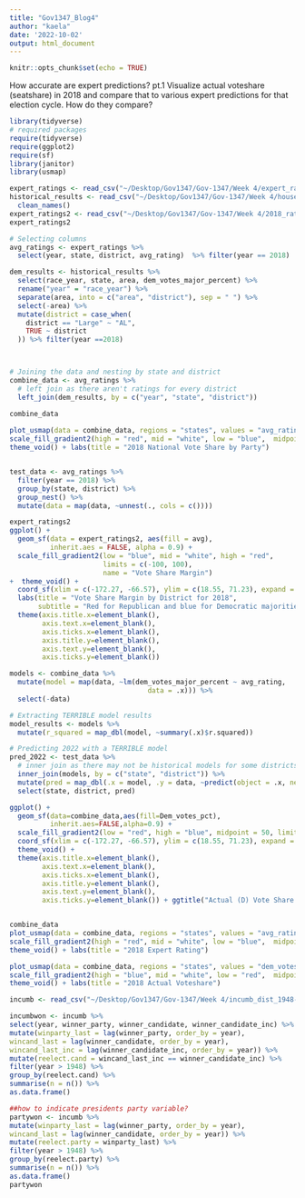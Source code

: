 ```yaml
---
title: "Gov1347_Blog4"
author: "kaela"
date: '2022-10-02'
output: html_document
---
```


```r
knitr::opts_chunk$set(echo = TRUE)
```

How accurate are expert predictions? pt.1 Visualize actual voteshare (seatshare) in 2018 and compare that to various expert
predictions for that election cycle. How do they compare?

```r
library(tidyverse)
# required packages 
require(tidyverse)
require(ggplot2)
require(sf)
library(janitor)
library(usmap)

```

```r
expert_ratings <- read_csv("~/Desktop/Gov1347/Gov-1347/Week 4/expert_rating.csv")
historical_results <- read_csv("~/Desktop/Gov1347/Gov-1347/Week 4/house party vote share by district 1948-2020.csv") %>% 
  clean_names()
expert_ratings2 <- read_csv("~/Desktop/Gov1347/Gov-1347/Week 4/2018_ratings_share (2).csv")
expert_ratings2
```

```r
# Selecting columns
avg_ratings <- expert_ratings %>% 
  select(year, state, district, avg_rating)  %>% filter(year == 2018)

dem_results <- historical_results %>% 
  select(race_year, state, area, dem_votes_major_percent) %>% 
  rename("year" = "race_year") %>% 
  separate(area, into = c("area", "district"), sep = " ") %>% 
  select(-area) %>% 
  mutate(district = case_when(
    district == "Large" ~ "AL",
    TRUE ~ district
  )) %>% filter(year ==2018)



# Joining the data and nesting by state and district
combine_data <- avg_ratings %>% 
  # left join as there aren't ratings for every district
  left_join(dem_results, by = c("year", "state", "district"))

combine_data
 
plot_usmap(data = combine_data, regions = "states", values = "avg_rating") +
scale_fill_gradient2(high = "red", mid = "white", low = "blue",  midpoint = 50, name = "Two-party voteshare margin") +
theme_void() + labs(title = "2018 National Vote Share by Party")


test_data <- avg_ratings %>% 
  filter(year == 2018) %>% 
  group_by(state, district) %>% 
  group_nest() %>% 
  mutate(data = map(data, ~unnest(., cols = c())))
```

```r
expert_ratings2 
ggplot() +
  geom_sf(data = expert_ratings2, aes(fill = avg),
          inherit.aes = FALSE, alpha = 0.9) +
  scale_fill_gradient2(low = "blue", mid = "white", high = "red", 
                       limits = c(-100, 100),
                       name = "Vote Share Margin")
+  theme_void() + 
  coord_sf(xlim = c(-172.27, -66.57), ylim = c(18.55, 71.23), expand = FALSE) + 
  labs(title = "Vote Share Margin by District for 2018",
       subtitle = "Red for Republican and blue for Democratic majorities") +
  theme(axis.title.x=element_blank(),
        axis.text.x=element_blank(),
        axis.ticks.x=element_blank(),
        axis.title.y=element_blank(),
        axis.text.y=element_blank(),
        axis.ticks.y=element_blank())
```


```r
models <- combine_data %>% 
  mutate(model = map(data, ~lm(dem_votes_major_percent ~ avg_rating, 
                                  data = .x))) %>% 
  select(-data)

# Extracting TERRIBLE model results
model_results <- models %>% 
  mutate(r_squared = map_dbl(model, ~summary(.x)$r.squared))

# Predicting 2022 with a TERRIBLE model
pred_2022 <- test_data %>%
  # inner join as there may not be historical models for some districts
  inner_join(models, by = c("state", "district")) %>% 
  mutate(pred = map_dbl(.x = model, .y = data, ~predict(object = .x, newdata = as.data.frame(.y)))) %>%
  select(state, district, pred)
```
```r
ggplot() + 
  geom_sf(data=combine_data,aes(fill=Dem_votes_pct),
          inherit.aes=FALSE,alpha=0.9) + 
  scale_fill_gradient2(low = "red", high = "blue", midpoint = 50, limits=c(0,100)) +
  coord_sf(xlim = c(-172.27, -66.57), ylim = c(18.55, 71.23), expand = FALSE) +  
  theme_void() +
  theme(axis.title.x=element_blank(),
        axis.text.x=element_blank(),
        axis.ticks.x=element_blank(),
        axis.title.y=element_blank(),
        axis.text.y=element_blank(),
        axis.ticks.y=element_blank()) + ggtitle("Actual (D) Vote Share in 2018 Midterm Elections") 


combine_data
plot_usmap(data = combine_data, regions = "states", values = "avg_rating") +
scale_fill_gradient2(high = "red", mid = "white", low = "blue",  midpoint = 4, name = "Two-party voteshare margin") +
theme_void() + labs(title = "2018 Expert Rating")

plot_usmap(data = combine_data, regions = "states", values = "dem_votes_major_percent") +
scale_fill_gradient2(high = "blue", mid = "white", low = "red",  midpoint = 50, name = "Two-party voteshare margin") +
theme_void() + labs(title = "2018 Actual Voteshare")
```


```r
incumb <- read_csv("~/Desktop/Gov1347/Gov-1347/Week 4/incumb_dist_1948-2022 (2).csv")

incumbwon <- incumb %>% 
select(year, winner_party, winner_candidate, winner_candidate_inc) %>%
mutate(winparty_last = lag(winner_party, order_by = year),
wincand_last = lag(winner_candidate, order_by = year),
wincand_last_inc = lag(winner_candidate_inc, order_by = year)) %>%
mutate(reelect.cand = wincand_last_inc == winner_candidate_inc) %>%
filter(year > 1948) %>%
group_by(reelect.cand) %>%
summarise(n = n()) %>%
as.data.frame() 
```
```r
##how to indicate presidents party variable?
partywon <- incumb %>%
mutate(winparty_last = lag(winner_party, order_by = year),
wincand_last = lag(winner_candidate, order_by = year)) %>%
mutate(reelect.party = winparty_last) %>%
filter(year > 1948) %>%
group_by(reelect.party) %>%
summarise(n = n()) %>%
as.data.frame() 
partywon


```

```r

```

